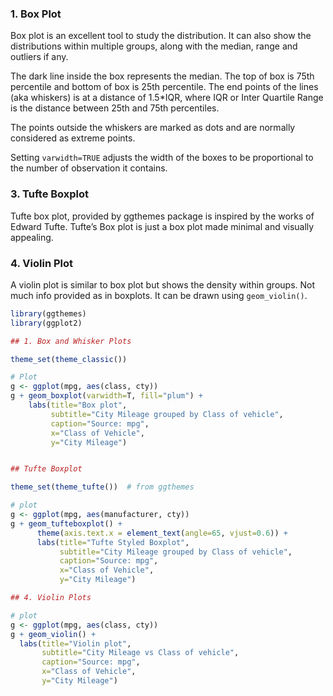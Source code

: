 ### 1. Box Plot

Box plot is an excellent tool to study the distribution. It can also show the distributions within multiple groups, along with the median, range and outliers if any.

The dark line inside the box represents the median. The top of box is 75th percentile and bottom of box is 25th percentile. The end points of the lines (aka whiskers) is at a distance of 1.5*IQR, where IQR or Inter Quartile Range is the distance between 25th and 75th percentiles. 

The points outside the whiskers are marked as dots and are normally considered as extreme points.

Setting ``varwidth=TRUE`` adjusts the width of the boxes to be proportional to the number of observation it contains.


### 3. Tufte Boxplot

Tufte box plot, provided by ggthemes package is inspired by the works of Edward Tufte. 
Tufte’s Box plot is just a box plot made minimal and visually appealing.

### 4. Violin Plot

A violin plot is similar to box plot but shows the density within groups. Not much info provided as in boxplots. It can be drawn using ``geom_violin()``.

```r


library(ggthemes)
library(ggplot2)

## 1. Box and Whisker Plots

theme_set(theme_classic())

# Plot
g <- ggplot(mpg, aes(class, cty))
g + geom_boxplot(varwidth=T, fill="plum") + 
    labs(title="Box plot", 
         subtitle="City Mileage grouped by Class of vehicle",
         caption="Source: mpg",
         x="Class of Vehicle",
         y="City Mileage")


## Tufte Boxplot

theme_set(theme_tufte())  # from ggthemes

# plot
g <- ggplot(mpg, aes(manufacturer, cty))
g + geom_tufteboxplot() + 
      theme(axis.text.x = element_text(angle=65, vjust=0.6)) + 
      labs(title="Tufte Styled Boxplot", 
           subtitle="City Mileage grouped by Class of vehicle",
           caption="Source: mpg",
           x="Class of Vehicle",
           y="City Mileage")

## 4. Violin Plots

# plot
g <- ggplot(mpg, aes(class, cty))
g + geom_violin() + 
  labs(title="Violin plot", 
       subtitle="City Mileage vs Class of vehicle",
       caption="Source: mpg",
       x="Class of Vehicle",
       y="City Mileage")

```


